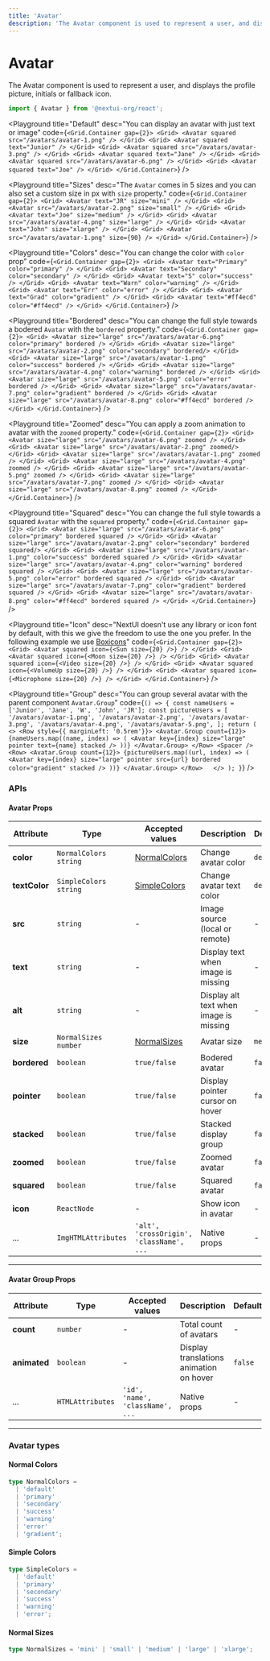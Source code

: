 ```yaml
---
title: 'Avatar'
description: 'The Avatar component is used to represent a user, and displays the profile picture, initials or fallback icon.'
---
```


# Avatar

The Avatar component is used to represent a user, and displays the profile picture, initials or fallback icon.

```jsx
import { Avatar } from '@nextui-org/react';
```

<Playground
  title="Default"
  desc="You can display an avatar with just text or image"
  code={`
 <Grid.Container gap={2}>
    <Grid>
        <Avatar squared src="/avatars/avatar-1.png" />
    </Grid>
    <Grid>
        <Avatar squared text="Junior" />
    </Grid>
    <Grid>
        <Avatar squared src="/avatars/avatar-3.png" />
    </Grid>
    <Grid>
        <Avatar squared text="Jane" />
    </Grid>
    <Grid>
        <Avatar squared src="/avatars/avatar-6.png" />
    </Grid>
    <Grid>
        <Avatar squared text="Joe" />
    </Grid>
</Grid.Container>
`}
/>

<Playground
  title="Sizes"
  desc="The `Avatar` comes in 5 sizes and you can also set a custom size in px with `size` property."
  code={`
  <Grid.Container gap={2}>
    <Grid>
        <Avatar text="JR" size="mini" />
    </Grid>
    <Grid>
        <Avatar src="/avatars/avatar-2.png" size="small" />
    </Grid>
    <Grid>
        <Avatar text="Joe" size="medium" />
    </Grid>
    <Grid>
        <Avatar src="/avatars/avatar-4.png" size="large" />
    </Grid>
    <Grid>
        <Avatar text="John" size="xlarge" />
    </Grid>
    <Grid>
        <Avatar src="/avatars/avatar-1.png" size={90} />
    </Grid>
 </Grid.Container>
`}
/>

<Playground
  title="Colors"
  desc="You can change the color with `color` prop"
  code={`
  <Grid.Container gap={2}>
    <Grid>
        <Avatar text="Primary" color="primary" />
    </Grid>
    <Grid>
        <Avatar text="Secondary" color="secondary" />
    </Grid>
    <Grid>
        <Avatar text="S" color="success" />
    </Grid>
    <Grid>
        <Avatar text="Warn" color="warning" />
    </Grid>
    <Grid>
        <Avatar text="Err" color="error" />
    </Grid>
    <Grid>
        <Avatar text="Grad" color="gradient" />
    </Grid>
    <Grid>
        <Avatar text="#ff4ecd" color="#ff4ecd" />
    </Grid>
 </Grid.Container>
`}
/>

<Playground
  title="Bordered"
  desc="You can change the full style towards a bodered `Avatar` with the `bordered` property."
  code={`
  <Grid.Container gap={2}>
    <Grid>
        <Avatar size="large" src="/avatars/avatar-6.png" color="primary" bordered />
    </Grid>
    <Grid>
        <Avatar size="large" src="/avatars/avatar-2.png" color="secondary" bordered/>
    </Grid>
    <Grid>
        <Avatar size="large" src="/avatars/avatar-1.png" color="success" bordered />
    </Grid>
    <Grid>
        <Avatar size="large" src="/avatars/avatar-4.png" color="warning" bordered />
    </Grid>
    <Grid>
        <Avatar size="large" src="/avatars/avatar-5.png" color="error" bordered />
    </Grid>
    <Grid>
        <Avatar size="large" src="/avatars/avatar-7.png" color="gradient" bordered />
    </Grid>
    <Grid>
        <Avatar size="large" src="/avatars/avatar-8.png" color="#ff4ecd" bordered />
    </Grid>
 </Grid.Container>
`}
/>

<Playground
  title="Zoomed"
  desc="You can apply a zoom animation to avatar with the `zoomed` property."
  code={`
  <Grid.Container gap={2}>
    <Grid>
        <Avatar size="large" src="/avatars/avatar-6.png" zoomed />
    </Grid>
    <Grid>
        <Avatar size="large" src="/avatars/avatar-2.png" zoomed/>
    </Grid>
    <Grid>
        <Avatar size="large" src="/avatars/avatar-1.png" zoomed />
    </Grid>
    <Grid>
        <Avatar size="large" src="/avatars/avatar-4.png" zoomed />
    </Grid>
    <Grid>
        <Avatar size="large" src="/avatars/avatar-5.png" zoomed />
    </Grid>
    <Grid>
        <Avatar size="large" src="/avatars/avatar-7.png" zoomed />
    </Grid>
    <Grid>
        <Avatar size="large" src="/avatars/avatar-8.png" zoomed />
    </Grid>
 </Grid.Container>
`}
/>

<Playground
  title="Squared"
  desc="You can change the full style towards a squared `Avatar` with the `squared` property."
  code={`
  <Grid.Container gap={2}>
    <Grid>
        <Avatar size="large" src="/avatars/avatar-6.png" color="primary" bordered squared />
    </Grid>
    <Grid>
        <Avatar size="large" src="/avatars/avatar-2.png" color="secondary" bordered squared/>
    </Grid>
    <Grid>
        <Avatar size="large" src="/avatars/avatar-1.png" color="success" bordered squared />
    </Grid>
    <Grid>
        <Avatar size="large" src="/avatars/avatar-4.png" color="warning" bordered squared />
    </Grid>
    <Grid>
        <Avatar size="large" src="/avatars/avatar-5.png" color="error" bordered squared />
    </Grid>
    <Grid>
        <Avatar size="large" src="/avatars/avatar-7.png" color="gradient" bordered squared />
    </Grid>
    <Grid>
        <Avatar size="large" src="/avatars/avatar-8.png" color="#ff4ecd" bordered squared />
    </Grid>
 </Grid.Container>
`}
/>

<Playground
  title="Icon"
  desc="NextUI doesn't use any library or icon font by default, with this we give the freedom to use the one you prefer. In the following example we use [Boxicons](https://boxicons.com/)"
  code={`
  <Grid.Container gap={2}>
    <Grid>
     <Avatar
        squared
        icon={<Sun size={20} />}
      />
    </Grid>
    <Grid>
      <Avatar
        squared
        icon={<Moon size={20} />}
      />
    </Grid>
    <Grid>
      <Avatar
        squared
        icon={<Video size={20} />}
      />
    </Grid>
    <Grid>
      <Avatar
        squared
        icon={<VolumeUp size={20} />}
      />
    </Grid>
    <Grid>
      <Avatar
        squared
        icon={<Microphone size={20} />}
      />
    </Grid>
 </Grid.Container>
`}
/>

<Playground
  title="Group"
  desc="You can group several avatar with the parent component `Avatar.Group`"
  code={`
  () => {
    const nameUsers = ['Junior', 'Jane', 'W', 'John', 'JR'];
    const pictureUsers = [
        '/avatars/avatar-1.png',
        '/avatars/avatar-2.png',
        '/avatars/avatar-3.png',
        '/avatars/avatar-4.png',
        '/avatars/avatar-5.png',
    ];
    return (
    <>
     <Row style={{ marginLeft: '0.5rem'}}>
        <Avatar.Group count={12}>
            {nameUsers.map((name, index) => (
            <Avatar key={index} size="large" pointer text={name} stacked />
            ))}
        </Avatar.Group>
      </Row>
      <Spacer />
      <Row>
        <Avatar.Group count={12}>
            {pictureUsers.map((url, index) => (
            <Avatar key={index} size="large" pointer src={url} bordered color="gradient" stacked />
            ))}
        </Avatar.Group>
      </Row>  
    </>
    );
 }
`}
/>

<Spacer y={3} />

### APIs

<Spacer y={2} />

#### Avatar Props

| Attribute     | Type                    | Accepted values                          | Description                            | Default   |
| ------------- | ----------------------- | ---------------------------------------- | -------------------------------------- | --------- |
| **color**     | `NormalColors` `string` | [NormalColors](#normal-colors)           | Change avatar color                    | `default` |
| **textColor** | `SimpleColors` `string` | [SimpleColors](#simple-colors)           | Change avatar text color               | `default` |
| **src**       | `string`                | -                                        | Image source (local or remote)         | -         |
| **text**      | `string`                | -                                        | Display text when image is missing     | -         |
| **alt**       | `string`                | -                                        | Display alt text when image is missing | -         |
| **size**      | `NormalSizes` `number`  | [NormalSizes](#normal-sizes)             | Avatar size                            | `medium`  |
| **bordered**  | `boolean`               | `true/false`                             | Bodered avatar                         | `false`   |
| **pointer**   | `boolean`               | `true/false`                             | Display pointer cursor on hover        | `false`   |
| **stacked**   | `boolean`               | `true/false`                             | Stacked display group                  | `false`   |
| **zoomed**    | `boolean`               | `true/false`                             | Zoomed avatar                          | `false`   |
| **squared**   | `boolean`               | `true/false`                             | Squared avatar                         | `false`   |
| **icon**      | `ReactNode`             | -                                        | Show icon in avatar                    | -         |
| ...           | `ImgHTMLAttributes`     | `'alt', 'crossOrigin', 'className', ...` | Native props                           | -         |

---

<Spacer y={2} />

#### Avatar Group Props

| Attribute    | Type             | Accepted values                  | Description                             | Default |
| ------------ | ---------------- | -------------------------------- | --------------------------------------- | ------- |
| **count**    | `number`         | -                                | Total count of avatars                  | -       |
| **animated** | `boolean`        | -                                | Display translations animation on hover | `false` |
| ...          | `HTMLAttributes` | `'id', 'name', 'className', ...` | Native props                            | -       |

---

<Spacer y={2} />

### Avatar types

<Spacer y={1} />

#### Normal Colors

```ts
type NormalColors =
  | 'default'
  | 'primary'
  | 'secondary'
  | 'success'
  | 'warning'
  | 'error'
  | 'gradient';
```

#### Simple Colors

```ts
type SimpleColors =
  | 'default'
  | 'primary'
  | 'secondary'
  | 'success'
  | 'warning'
  | 'error';
```

#### Normal Sizes

```ts
type NormalSizes = 'mini' | 'small' | 'medium' | 'large' | 'xlarge';
```
